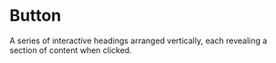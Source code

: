 # Button

A series of interactive headings arranged vertically, each revealing a section of content when clicked.



